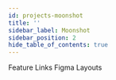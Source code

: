 ```yaml
---
id: projects-moonshot
title: ''
sidebar_label: Moonshot
sidebar_position: 2
hide_table_of_contents: true
---
```




<Banner
  goalStatement={configs.Moonshot.goal_statement}
  projectTags={configs.Moonshot.project_tags}
/>

<Tabs>
  <TabItem value="summary" label="Summary" default>
    <Summary
      headline={configs.Moonshot.headline}
      description={configs.Moonshot.description}
      level={configs.Moonshot.level_of_difficulty}
      roles={configs.Moonshot.roles}
    />
  </TabItem>
  <TabItem value="feature-links" label="Feature Links" default>
    Feature Links
  </TabItem>
  <TabItem value="figma-layouts" label="Figma Layouts">
    Figma Layouts
  </TabItem>
</Tabs>
